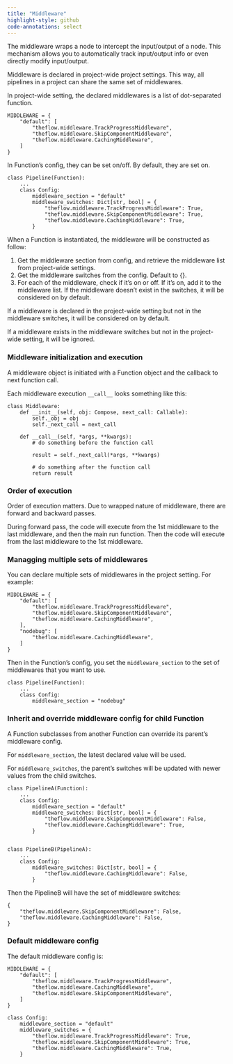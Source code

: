 ```yaml
---
title: "Middleware"
highlight-style: github
code-annotations: select
---
```


The middleware wraps a node to intercept the input/output of a node. This
mechanism allows you to automatically track input/output info or even directly
modify input/output.

Middleware is declared in project-wide project settings. This way, all pipelines
in a project can share the same set of middlewares.

In project-wide setting, the declared middlewares is a list of dot-separated
function.

```.python
MIDDLEWARE = {
    "default": [
        "theflow.middleware.TrackProgressMiddleware",
        "theflow.middleware.SkipComponentMiddleware",
        "theflow.middleware.CachingMiddleware",
    ]
}
```

In Function's config, they can be set on/off. By default, they are set on.

```.python
class Pipeline(Function):
    ...
    class Config:
        middleware_section = "default"
        middleware_switches: Dict[str, bool] = {
            "theflow.middleware.TrackProgressMiddleware": True,
            "theflow.middleware.SkipComponentMiddleware": True,
            "theflow.middleware.CachingMiddleware": True,
        }
```

When a Function is instantiated, the middleware will be constructed as follow:

1. Get the middleware section from config, and retrieve the middleware list from
   project-wide settings.
2. Get the middleware switches from the config. Default to {}.
3. For each of the middleware, check if it's on or off. If it's on, add it to
   the middleware list. If the middleware doesn't exist in the switches, it will
   be considered on by default.

If a middleware is declared in the project-wide setting but not in the
middleware switches, it will be considered on by default.

If a middleware exists in the middleware switches but not in the project-wide
setting, it will be ignored.

### Middleware initialization and execution

A middleware object is initiated with a Function object and the callback to next
function call.

Each middleware execution `__call__` looks something like this:

```.python
class Middleware:
    def __init__(self, obj: Compose, next_call: Callable):
        self._obj = obj
        self._next_call = next_call

    def __call__(self, *args, **kwargs):
        # do something before the function call

        result = self._next_call(*args, **kwargs)

        # do something after the function call
        return result
```

### Order of execution

Order of execution matters. Due to wrapped nature of middleware, there are
forward and backward passes.

During forward pass, the code will execute from the 1st middleware to the last
middleware, and then the main run function. Then the code will execute from the
last middleware to the 1st middleware.

### Managging multiple sets of middlewares

You can declare multiple sets of middlewares in the project setting. For
example:

```.python
MIDDLEWARE = {
    "default": [
        "theflow.middleware.TrackProgressMiddleware",
        "theflow.middleware.SkipComponentMiddleware",
        "theflow.middleware.CachingMiddleware",
    ],
    "nodebug": [
        "theflow.middleware.CachingMiddleware",
    ]
}
```

Then in the Function's config, you set the `middleware_section` to the set of
middlewares that you want to use.

```.python
class Pipeline(Function):
    ...
    class Config:
        middleware_section = "nodebug"
```

### Inherit and override middleware config for child Function

A Function subclasses from another Function can override its parent's middleware
config.

For `middleware_section`, the latest declared value will be used.

For `middleware_switches`, the parent's switches will be updated with newer
values from the child switches.

```.python
class PipelineA(Function):
    ...
    class Config:
        middleware_section = "default"
        middleware_switches: Dict[str, bool] = {
            "theflow.middleware.SkipComponentMiddleware": False,
            "theflow.middleware.CachingMiddleware": True,
        }


class PipelineB(PipelineA):
    ...
    class Config:
        middleware_switches: Dict[str, bool] = {
            "theflow.middleware.CachingMiddleware": False,
        }
```

Then the PipelineB will have the set of middleware switches:

```
{
    "theflow.middleware.SkipComponentMiddleware": False,
    "theflow.middleware.CachingMiddleware": False,
}
```

### Default middleware config

The default middleware config is:

```.python
MIDDLEWARE = {
    "default": [
        "theflow.middleware.TrackProgressMiddleware",
        "theflow.middleware.CachingMiddleware",
        "theflow.middleware.SkipComponentMiddleware",
    ]
}
```

```.python
class Config:
    middleware_section = "default"
    middleware_switches = {
        "theflow.middleware.TrackProgressMiddleware": True,
        "theflow.middleware.SkipComponentMiddleware": True,
        "theflow.middleware.CachingMiddleware": True,
    }
```
